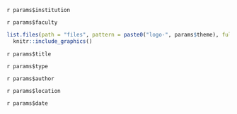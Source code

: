 
:::{custom-style="institution"}
`r params$institution`
:::
  
:::{custom-style="faculty"}
`r params$faculty`
:::
  
```{r}
list.files(path = "files", pattern = paste0("logo-", params$theme), full.names = T) %>% 
  knitr::include_graphics()
```

:::{custom-style="title"}
`r params$title`
:::
  
:::{custom-style="cover"}
`r params$type`

`r params$author`

`r params$location`

`r params$date`
:::

